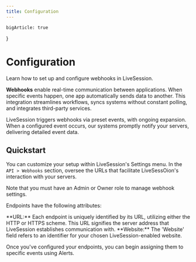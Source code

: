 ```yaml
---
title: Configuration
---
```


    bigArticle: true
}

# Configuration
<Subtitle>
    Learn how to set up and configure webhooks in LiveSession.
</Subtitle>

**Webhooks** enable real-time communication between applications. When specific events happen, one app automatically sends data to another.
This integration streamlines workflows, syncs systems without constant polling, and integrates third-party services.

LiveSession triggers webhooks via preset events, with ongoing expansion.
When a configured event occurs, our systems promptly notify your servers, delivering detailed event data.

## Quickstart
You can customize your setup within LiveSession's Settings menu. In the `API > Webhooks` section, oversee the URLs that facilitate LiveSessOion's interaction with your servers.

<Callout>
Note that you must have an Admin or Owner role to manage webhook settings.
</Callout>

Endpoints have the following attributes:

<Steps>
    <Steps.Item>
        **URL:** Each endpoint is uniquely identified by its URL, utilizing either the HTTP or HTTPS scheme. This URL signifies the server address that LiveSession establishes communication with.
    </Steps.Item>
    <Steps.Item>
        **Website:** The 'Website' field refers to an identifier for your chosen LiveSession-enabled website.
    </Steps.Item>
</Steps>

Once you've configured your endpoints, you can begin assigning them to specific events using Alerts.